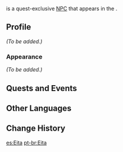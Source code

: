 {{Meta
|missing_NPC_profile  = yes
}}
{{Character Infobox
|type             = Quest NPC
|image            = NPC Eita.png
|region           = Inazuma
|location         = Inazuma
}}
{{Lang|'''Eita'''|ja=瑛太|ja_rm=Eita}} is a quest-exclusive [[NPC]] that appears in the {{Quest|Gang Bylaws}}.

==Profile==
<!--detailed story/lore information goes here-->
''(To be added.)''

===Appearance===
''(To be added.)''

==Quests and Events==
{{Quests and Events}}

==Other Languages==
{{Other Languages
|default_hidden = 1
|en      = Eita
|zhs     = 瑛太
|zhs_rm  = Yīngtài
|zht     = 瑛太
|zht_rm  = Yīngtài
|ja      = 瑛太
|ja_rm   = Eita
|ko      = //에이타//
|es      = Eita
|fr      = Eita
|ru      = Эйта
|th      = Eita
|vi      = Eita
|de      = Eita
|id      = Eita
|pt      = Eita
|tr      = Eita
|it      = Eita
}}

==Change History==
{{Change History|2.7}}
<!--
==References==
{{Reflist}}
-->

[[es:Eita]]
[[pt-br:Eita]]